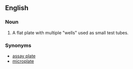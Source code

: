==English==
{{wikipedia}}
===Noun===
{{en-noun|sg=[[micro]][[titer]] [[plate]]}}

#{{context|analytical chemistry|chemistry}}A flat plate with multiple "wells" used as small test tubes.

===Synonyms===
*[[assay plate]]
*[[microplate]]